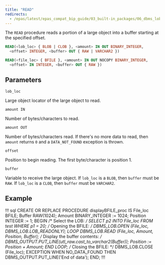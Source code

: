 ```yaml
---
title: "READ"
redirects:
  - /epas/latest/epas_compat_bip_guide/03_built-in_packages/06_dbms_lob/10_read/ #generated for docs/epas/reorg-role-use-case-mode
---
```


The `READ` procedure reads a portion of a large object into a buffer starting at the specified offset.

```sql
READ(<lob_loc> { BLOB | CLOB }, <amount> IN OUT BINARY_INTEGER,
  <offset> INTEGER, <buffer> OUT { RAW | VARCHAR2 })

READ(<file_loc> { BFILE }, <amount> IN OUT NOCOPY BINARY_INTEGER,
  <offset> IN INTEGER, <buffer> OUT { RAW })
```

## Parameters

`lob_loc`

 Large object locator of the large object to read.

`amount IN`

 Number of bytes/characters to read.

`amount OUT`

 Number of bytes/characters read. If there's no more data to read, then `amount` returns `0` and a `DATA_NOT_FOUND` exception is thrown.

`offset`

 Position to begin reading. The first byte/character is position 1.

`buffer`

 Variable to receive the large object. If `lob_loc` is a `BLOB`, then `buffer` must be `RAW`. If `lob_loc` is a `CLOB`, then `buffer` must be `VARCHAR2`. 

## Example

!!! sql
CREATE OR REPLACE PROCEDURE displayBFILE_proc IS 
   File_loc  BFILE; 
   Buffer   RAW(1024); 
   Amount   BINARY_INTEGER := 1024; 
   Position INTEGER        := 1; 
BEGIN 
   /* Select the LOB: */ 
   SELECT p2 INTO File_loc 
   FROM test WHERE p1 = 20; 
   /* Opening the BFILE: */ 
   DBMS_LOB.OPEN (File_loc, DBMS_LOB.LOB_READONLY); 
   LOOP 
      DBMS_LOB.READ (File_loc, Amount, Position, Buffer); 
      /* Display the buffer contents: */ 
      DBMS_OUTPUT.PUT_LINE(utl_raw.cast_to_varchar2(Buffer)); 
      Position := Position + Amount; 
   END LOOP; 
   /* Closing the BFILE: */ 
   DBMS_LOB.CLOSE (File_loc); 
   EXCEPTION 
   WHEN NO_DATA_FOUND THEN 
      DBMS_OUTPUT.PUT_LINE('End of data'); 
END;
!!!